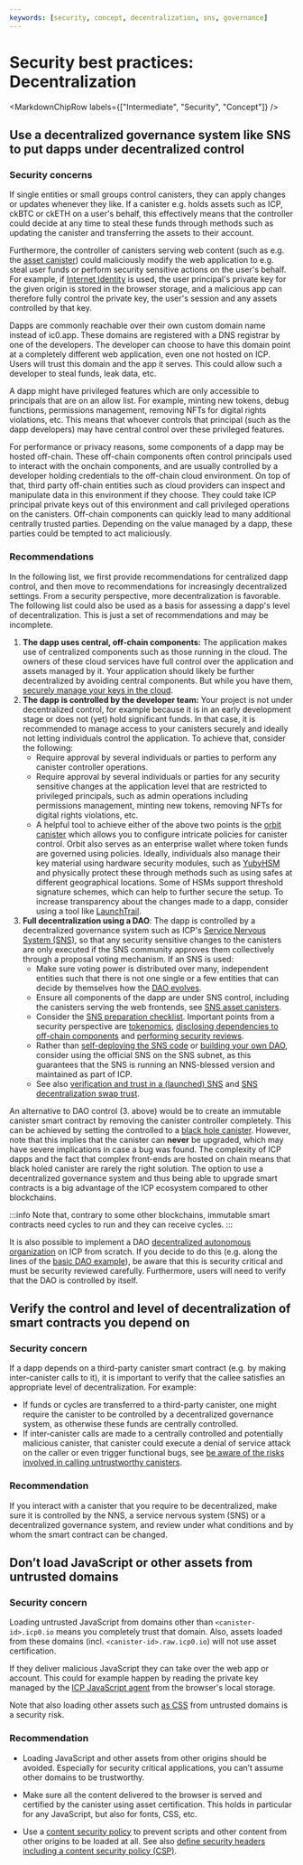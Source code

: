 ```yaml
---
keywords: [security, concept, decentralization, sns, governance]
---
```



# Security best practices: Decentralization

<MarkdownChipRow labels={["Intermediate", "Security", "Concept"]} />

## Use a decentralized governance system like SNS to put dapps under decentralized control

### Security concerns

If single entities or small groups control canisters, they can apply changes or updates whenever they like. If a canister e.g. holds assets such as ICP, ckBTC or ckETH on a user's behalf, this effectively means that the controller could decide at any time to steal these funds through methods such as updating the canister and transferring the assets to their account.

Furthermore, the controller of canisters serving web content (such as e.g. the [asset canister](/docs/current/references/asset-canister)) could maliciously modify the web application to e.g. steal user funds or perform security sensitive actions on the user's behalf. For example, if [Internet Identity](/docs/current/developer-docs/identity/internet-identity/overview) is used, the user principal's private key for the given origin is stored in the browser storage, and a malicious app can therefore fully control the private key, the user's session and any assets controlled by that key.

Dapps are commonly reachable over their own custom domain name instead of ic0.app. These domains are registered with a DNS registrar by one of the developers. The developer can choose to have this domain point at a completely different web application, even one not hosted on ICP. Users will trust this domain and the app it serves. This could allow such a developer to steal funds, leak data, etc.

A dapp might have privileged features which are only accessible to principals that are on an allow list. For example, minting new tokens, debug functions, permissions management, removing NFTs for digital rights violations, etc. This means that whoever controls that principal (such as the dapp developers) may have central control over these privileged features.

For performance or privacy reasons, some components of a dapp may be hosted off-chain. These off-chain components often control principals used to interact with the onchain components, and are usually controlled by a developer holding credentials to the off-chain cloud environment. On top of that, third party off-chain entities such as cloud providers can inspect and manipulate data in this environment if they choose. They could take ICP principal private keys out of this environment and call privileged operations on the canisters. Off-chain components can quickly lead to many additional centrally trusted parties. Depending on the value managed by a dapp, these parties could be tempted to act maliciously.

### Recommendations

In the following list, we first provide recommendations for centralized dapp control, and then move to recommendations for increasingly decentralized settings. From a security perspective, more decentralization is favorable. The following list could also be used as a basis for assessing a dapp's level of decentralization. This is just a set of recommendations and may be incomplete.
1. **The dapp uses central, off-chain components:** The application makes use of centralized components such as those running in the cloud. The owners of these cloud services have full control over the application and assets managed by it. Your application should likely be further decentralized by avoiding central components. But while you have them, [securely manage your keys in the cloud](https://cloudsecurityalliance.org/research/topics/cloud-key-management/).
2. **The dapp is controlled by the developer team:** Your project is not under decentralized control, for example because it is in an early development stage or does not (yet) hold significant funds. In that case, it is recommended to manage access to your canisters securely and ideally not letting individuals control the application. To achieve that, consider the following:
    - Require approval by several individuals or parties to perform any canister controller operations.
    - Require approval by several individuals or parties for any security sensitive changes at the application level that are restricted to privileged principals, such as admin operations including permissions management, minting new tokens, removing NFTs for digital rights violations, etc.
    - A helpful tool to achieve either of the above two points is the [orbit canister](https://github.com/dfinity/orbit) which allows you to configure intricate policies for canister control. Orbit also serves as an enterprise wallet where token funds are governed using policies. Ideally, individuals also manage their key material using hardware security modules, such as [YubyHSM](https://www.yubico.com/ch/store/yubihsm-2-series/) and physically protect these through methods such as using safes at different geographical locations. Some of HSMs support threshold signature schemes, which can help to further secure the setup. To increase transparency about the changes made to a dapp, consider using a tool like [LaunchTrail](https://github.com/spinner-cash/launchtrail).
3. **Full decentralization using a DAO**: The dapp is controlled by a decentralized governance system such as ICP's [Service Nervous System (SNS)](/docs/current/developer-docs/daos/sns), so that any security sensitive changes to the canisters are only executed if the SNS community approves them collectively through a proposal voting mechanism. If an SNS is used:
    - Make sure voting power is distributed over many, independent entities such that there is not one single or a few entities that can decide by themselves how the [DAO evolves](/docs/current/developer-docs/daos/sns/tokenomics/tokenomics-intro#voting-power-and-decentralization).
    - Ensure all components of the dapp are under SNS control, including the canisters serving the web frontends, see [SNS asset canisters](/docs/current/developer-docs/daos/sns/managing/sns-asset-canister).
    - Consider the [SNS preparation checklist](/docs/current/developer-docs/daos/sns/tokenomics/sns-checklist). Important points from a security perspective are [tokenomics](/docs/current/developer-docs/daos/sns/tokenomics/sns-checklist#11-tokenomics-specification), [disclosing dependencies to off-chain components](/docs/current/developer-docs/daos/sns/tokenomics/sns-checklist#13-disclosure-of-dependencies) and [performing security reviews](/docs/current/developer-docs/daos/sns/tokenomics/sns-checklist#21-security-review).
    - Rather than [self-deploying the SNS code](/docs/current/developer-docs/daos/sns/overview#self-deploy-the-sns-code) or [building your own DAO](/docs/current/developer-docs/daos/sns/overview#build-your-own-dao--use-other-dao-frameworks), consider using the official SNS on the SNS subnet, as this guarantees that the SNS is running an NNS-blessed version and maintained as part of ICP.
    - See also [verification and trust in a (launched) SNS](https://wiki.internetcomputer.org/wiki/Verification_and_trust_in_a_(launched)_SNS) and [SNS decentralization swap trust](https://wiki.internetcomputer.org/wiki/SNS_decentralization_swap_trust).

An alternative to DAO control (3. above) would be to create an immutable canister smart contract by removing the canister controller completely. This can be achieved by setting the controlled to a [black hole canister](https://github.com/ninegua/ic-blackhole). However, note that this implies that the canister can **never** be upgraded, which may have severe implications in case a bug was found. The complexity of ICP dapps and the fact that complex front-ends are hosted on chain means that black holed canister are rarely the right solution. The option to use a decentralized governance system and thus being able to upgrade smart contracts is a big advantage of the ICP ecosystem compared to other blockchains.

:::info
Note that, contrary to some other blockchains, immutable smart contracts need cycles to run and they can receive cycles.
:::

It is also possible to implement a DAO [decentralized autonomous organization](https://en.wikipedia.org/wiki/Decentralized_autonomous_organization) on ICP from scratch. If you decide to do this (e.g. along the lines of the [basic DAO example](/docs/current/references/samples/rust/basic_dao/)), be aware that this is security critical and must be security reviewed carefully. Furthermore, users will need to verify that the DAO is controlled by itself.

## Verify the control and level of decentralization of smart contracts you depend on

### Security concern

If a dapp depends on a third-party canister smart contract (e.g. by making inter-canister calls to it), it is important to verify that the callee satisfies an appropriate level of decentralization. For example:
* If funds or cycles are transferred to a third-party canister, one might require the canister to be controlled by a decentralized governance system, as otherwise these funds are centrally controlled.
* If inter-canister calls are made to a centrally controlled and potentially malicious canister, that canister could execute a denial of service attack on the caller or even trigger functional bugs, see [be aware of the risks involved in calling untrustworthy canisters](/docs/current/developer-docs/security/security-best-practices/inter-canister-calls#be-aware-of-the-risks-involved-in-calling-untrustworthy-canisters).

### Recommendation

If you interact with a canister that you require to be decentralized, make sure it is controlled by the NNS, a service nervous system (SNS) or a decentralized governance system, and review under what conditions and by whom the smart contract can be changed.

## Don’t load JavaScript or other assets from untrusted domains

### Security concern

Loading untrusted JavaScript from domains other than `<canister-id>.icp0.io` means you completely trust that domain. Also, assets loaded from these domains (incl. `<canister-id>.raw.icp0.io`) will not use asset certification.

If they deliver malicious JavaScript they can take over the web app or account. This could for example happen by reading the private key managed by the [ICP JavaScript agent](https://www.npmjs.com/package/@dfinity/agent) from the browser's local storage.

Note that also loading other assets such [as CSS](https://xsleaks.dev/docs/attacks/css-injection/) from untrusted domains is a security risk.

### Recommendation

-   Loading JavaScript and other assets from other origins should be avoided. Especially for security critical applications, you can’t assume other domains to be trustworthy.

-   Make sure all the content delivered to the browser is served and certified by the canister using asset certification. This holds in particular for any JavaScript, but also for fonts, CSS, etc.

-   Use a [content security policy](https://developer.mozilla.org/en-US/docs/Web/HTTP/CSP) to prevent scripts and other content from other origins to be loaded at all. See also [define security headers including a content security policy (CSP)](/docs/current/developer-docs/security/security-best-practices/resources#web-security).
